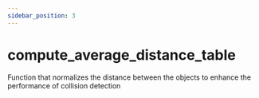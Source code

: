 ```yaml
---
sidebar_position: 3
---
```


# compute_average_distance_table

Function that normalizes the distance between the objects to enhance the performance of collision detection




